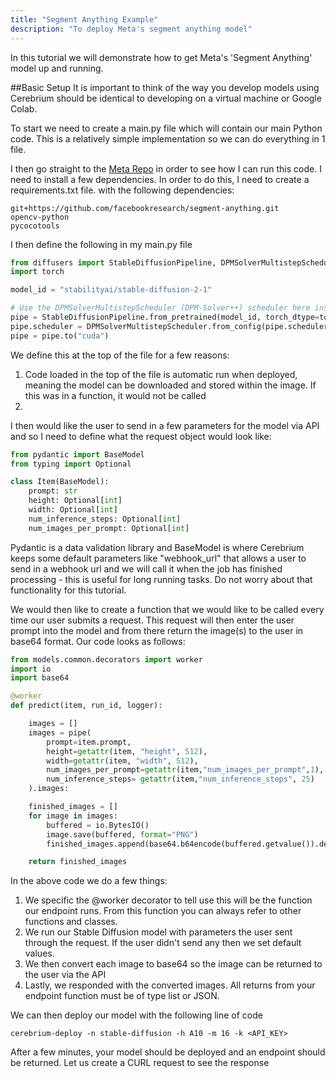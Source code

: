 ```yaml
---
title: "Segment Anything Example"
description: "To deploy Meta's segment anything model"
---
```


In this tutorial we will demonstrate how to get Meta's 'Segment Anything' model up and running.

##Basic Setup
It is important to think of the way you develop models using Cerebrium should be identical to developing on a virtual machine or Google Colab.

To start we need to create a main.py file which will contain our main Python code. This is a relatively simple implementation so we can do everything in 1 file.

I then go straight to the [Meta Repo](https://github.com/facebookresearch/segment-anything) in order to see how I can run this code.
I need to install a few dependencies. In order to do this, I need to create a requirements.txt file. with the following dependencies: 

```
git+https://github.com/facebookresearch/segment-anything.git
opencv-python
pycocotools
```

I then define the following in my main.py file

```python
from diffusers import StableDiffusionPipeline, DPMSolverMultistepScheduler
import torch

model_id = "stabilityai/stable-diffusion-2-1"

# Use the DPMSolverMultistepScheduler (DPM-Solver++) scheduler here instead
pipe = StableDiffusionPipeline.from_pretrained(model_id, torch_dtype=torch.float16)
pipe.scheduler = DPMSolverMultistepScheduler.from_config(pipe.scheduler.config)
pipe = pipe.to("cuda")
```

We define this at the top of the file for a few reasons:
1. Code loaded in the top of the file is automatic run when deployed, meaning the model can be downloaded and stored within the image. If this was in a function,
it would not be called
2. 

I then would like the user to send in a few parameters for the model via API and so I need to define what the request object would look like:

```python
from pydantic import BaseModel
from typing import Optional

class Item(BaseModel):
    prompt: str
    height: Optional[int]
    width: Optional[int]
    num_inference_steps: Optional[int]
    num_images_per_prompt: Optional[int]

```

Pydantic is a data validation library and BaseModel is where Cerebrium keeps some default parameters like "webhook_url" that allows a user to send in a webhook url
and we will call it when the job has finished processing - this is useful for long running tasks. Do not worry about that functionality for this tutorial.

We would then like to create a function that we would like to be called every time our user submits a request. This request will then enter the user prompt into
the model and from there return the image(s) to the user in base64 format. Our code looks as follows:

```python
from models.common.decorators import worker
import io
import base64

@worker
def predict(item, run_id, logger):

    images = []
    images = pipe(
        prompt=item.prompt,
        height=getattr(item, "height", 512),
        width=getattr(item, "width", 512),
        num_images_per_prompt=getattr(item,"num_images_per_prompt",1),
        num_inference_steps= getattr(item,"num_inference_steps", 25)
    ).images:

    finished_images = []
    for image in images:
        buffered = io.BytesIO()
        image.save(buffered, format="PNG")
        finished_images.append(base64.b64encode(buffered.getvalue()).decode("utf-8"))

    return finished_images
```

In the above code we do a few things:
1. We specific the @worker decorator to tell use this will be the function our endpoint runs. From this function you can always refer to other functions and classes.
2. We run our Stable Diffusion model with parameters the user sent through the request. If the user didn't send any then we set default values.
3. We then convert each image to base64 so the image can be returned to the user via the API
4. Lastly, we responded with the converted images. All returns from your endpoint function must be of type list or JSON.

We can then deploy our model with the following line of code

```
cerebrium-deploy -n stable-diffusion -h A10 -m 16 -k <API_KEY>
```

After a few minutes, your model should be deployed and an endpoint should be returned. Let us create a CURL request to see the response


